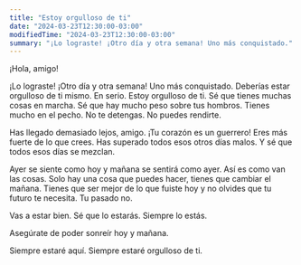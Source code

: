 ```yaml
---
title: "Estoy orgulloso de ti"
date: "2024-03-23T12:30:00-03:00"
modifiedTime: "2024-03-23T12:30:00-03:00"
summary: "¡Lo lograste! ¡Otro día y otra semana! Uno más conquistado."
---
```



¡Hola, amigo!

¡Lo lograste! ¡Otro día y otra semana! Uno más conquistado.
Deberías estar orgulloso de ti mismo. En serio.
Estoy orgulloso de ti.
Sé que tienes muchas cosas en marcha. Sé que hay mucho peso sobre tus hombros. Tienes mucho en el pecho. No te detengas. No puedes rendirte.

Has llegado demasiado lejos, amigo. ¡Tu corazón es un guerrero! Eres más fuerte de lo que crees. Has superado todos esos otros días malos. Y sé que todos esos días se mezclan.

Ayer se siente como hoy y mañana se sentirá como ayer. Así es como van las cosas. Solo hay una cosa que puedes hacer, tienes que cambiar el mañana. Tienes que ser mejor de lo que fuiste hoy y no olvides que tu futuro te necesita. Tu pasado no.

Vas a estar bien. Sé que lo estarás. Siempre lo estás.

Asegúrate de poder sonreír hoy y mañana.

Siempre estaré aquí. Siempre estaré orgulloso de ti.
